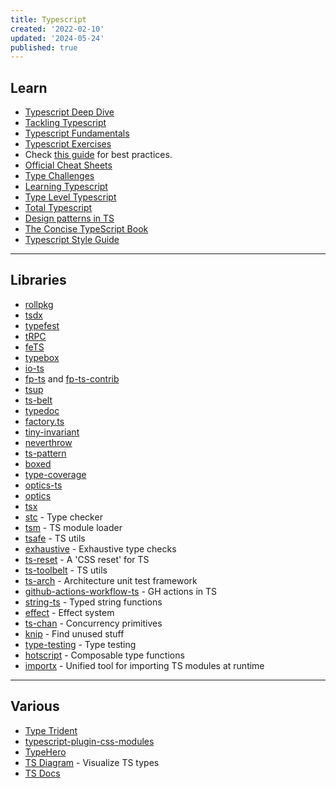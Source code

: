 ```yaml
---
title: Typescript
created: '2022-02-10'
updated: '2024-05-24'
published: true
---
```


## Learn

-   [Typescript Deep Dive](https://basarat.gitbook.io/typescript)
-   [Tackling Typescript](https://exploringjs.com/tackling-ts/toc.html)
-   [Typescript Fundamentals](https://joyofcode.xyz/typescript-fundamentals)
-   [Typescript Exercises](https://typescript-exercises.github.io/)
-   Check [this guide](https://ts.dev/style/) for best practices.
-   [Official Cheat Sheets](https://www.typescriptlang.org/cheatsheets)
-   [Type Challenges](https://github.com/type-challenges/type-challenges)
-   [Learning Typescript](https://www.learningtypescript.com/)
-   [Type Level Typescript](https://type-level-typescript.com/)
-   [Total Typescript](https://github.com/total-typescript)
-   [Design patterns in TS](https://refactoring.guru/design-patterns/typescript)
-   [The Concise TypeScript Book](https://github.com/gibbok/typescript-book)
-   [Typescript Style Guide](https://mkosir.github.io/typescript-style-guide/)

---

## Libraries

-   [rollpkg](https://github.com/rafgraph/rollpkg)
-   [tsdx](https://github.com/jaredpalmer/tsdx)
-   [typefest](https://github.com/sindresorhus/type-fest)
-   [tRPC](https://trpc.io/)
-   [feTS](https://github.com/ardatan/feTS)
-   [typebox](https://github.com/sinclairzx81/typebox)
-   [io-ts](https://github.com/gcanti/io-ts)
-   [fp-ts](https://github.com/gcanti/fp-ts) and [fp-ts-contrib](https://github.com/gcanti/fp-ts-contrib)
-   [tsup](https://github.com/egoist/tsup)
-   [ts-belt](https://mobily.github.io/ts-belt/)
-   [typedoc](https://typedoc.org/)
-   [factory.ts](https://github.com/willryan/factory.ts)
-   [tiny-invariant](https://github.com/alexreardon/tiny-invariant)
-   [neverthrow](https://github.com/supermacro/neverthrow)
-   [ts-pattern](https://github.com/gvergnaud/ts-pattern)
-   [boxed](https://github.com/swan-io/boxed)
-   [type-coverage](https://github.com/plantain-00/type-coverage)
-   [optics-ts](https://github.com/akheron/optics-ts)
-   [optics](https://github.com/TSOptics/optics)
-   [tsx](https://github.com/esbuild-kit/tsx)
-   [stc](https://github.com/dudykr/stc) - Type checker
-   [tsm](https://github.com/lukeed/tsm) - TS module loader
-   [tsafe](https://github.com/garronej/tsafe) - TS utils
-   [exhaustive](https://github.com/lukemorales/exhaustive) - Exhaustive type checks
-   [ts-reset](https://github.com/total-typescript/ts-reset) - A 'CSS reset' for TS
-   [ts-toolbelt](https://github.com/millsp/ts-toolbelt) - TS utils
-   [ts-arch](https://github.com/ts-arch/ts-arch) - Architecture unit test framework
-   [github-actions-workflow-ts](https://github.com/emmanuelnk/github-actions-workflow-ts) - GH actions in TS
-   [string-ts](https://github.com/gustavoguichard/string-ts) - Typed string functions
-   [effect](https://github.com/Effect-TS/effect) - Effect system
-   [ts-chan](https://github.com/joeycumines/ts-chan) - Concurrency primitives
-   [knip](https://github.com/webpro/knip) - Find unused stuff
-   [type-testing](https://github.com/MichiganTypeScript/type-testing) - Type testing
-   [hotscript](https://github.com/gvergnaud/hotscript) - Composable type functions
-   [importx](https://github.com/antfu/importx) - Unified tool for importing TS modules at runtime

---

## Various

-   [Type Trident](https://github.com/anuraghazra/type-trident)
-   [typescript-plugin-css-modules](https://github.com/mrmckeb/typescript-plugin-css-modules)
-   [TypeHero](https://typehero.dev/)
-   [TS Diagram](https://tsdiagram.com/) - Visualize TS types
-   [TS Docs](https://tsdocs.dev/)
